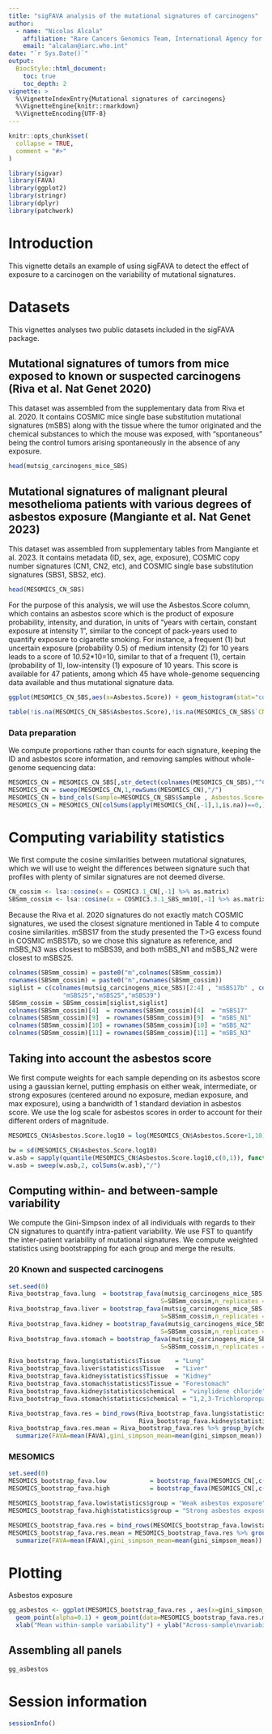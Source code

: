 ```yaml
---
title: "sigFAVA analysis of the mutational signatures of carcinogens"
author:
  - name: "Nicolas Alcala"
    affiliation: "Rare Cancers Genomics Team, International Agency for Research on Cancer / World Health Organization"
    email: "alcalan@iarc.who.int"
date: "`r Sys.Date()`"
output:
  BiocStyle::html_document:
    toc: true
    toc_depth: 2
vignette: >
  %\VignetteIndexEntry{Mutational signatures of carcinogens}
  %\VignetteEngine{knitr::rmarkdown}
  %\VignetteEncoding{UTF-8}
---
```


```r
knitr::opts_chunk$set(
  collapse = TRUE,
  comment = "#>"
)
```

```r
library(sigvar)
library(FAVA)
library(ggplot2)
library(stringr)
library(dplyr)
library(patchwork)
```

# Introduction

This vignette details an example of using sigFAVA to detect the effect of exposure to a carcinogen on the variability of mutational signatures. 

# Datasets
This vignettes analyses two public datasets included in the sigFAVA package.

## Mutational signatures of tumors from mice exposed to known or suspected carcinogens (Riva et al. Nat Genet 2020)
This dataset was assembled from the supplementary data from Riva et al. 2020. It contains COSMIC mice single base substitution mutational signatures (mSBS) along with the tissue where the tumor originated and the chemical substances to which the mouse was exposed, with "spontaneous" being the control tumors arising spontaneously in the absence of any exposure.

```r
head(mutsig_carcinogens_mice_SBS)
```

## Mutational signatures of malignant pleural mesothelioma patients with various degrees of asbestos exposure (Mangiante et al. Nat Genet 2023)
This dataset was assembled from supplementary tables from Mangiante et al. 2023. It contains metadata (ID, sex, age, exposure), COSMIC copy number signatures (CN1, CN2, etc), and COSMIC single base substitution signatures (SBS1, SBS2, etc).
```r
head(MESOMICS_CN_SBS)
```

For the purpose of this analysis, we will use the Asbestos.Score column, which contains an asbestos score which is the product of exposure probability, intensity, and duration, in units of "years with certain, constant exposure at intensity 1", similar to the concept of pack-years used to quantify exposure to cigarette smoking. For instance, a frequent (1) but uncertain exposure (probability 0.5) of medium intensity (2) for 10 years leads to a score of 1*0.5*2*10=10, similar to that of a frequent (1), certain (probability of 1), low-intensity (1) exposure of 10 years. This score is available for 47 patients, among which 45 have whole-genome sequencing data available and thus mutational signature data.

```r
ggplot(MESOMICS_CN_SBS,aes(x=Asbestos.Score)) + geom_histogram(stat="count") + theme_classic()

table(!is.na(MESOMICS_CN_SBS$Asbestos.Score),!is.na(MESOMICS_CN_SBS$`CNB (number of segments)`))
```

### Data preparation
We compute proportions rather than counts for each signature, keeping the ID and asbestos score information, and removing samples without whole-genome sequencing data:
```r
MESOMICS_CN = MESOMICS_CN_SBS[,str_detect(colnames(MESOMICS_CN_SBS),"^CN[0-9]+") ]
MESOMICS_CN = sweep(MESOMICS_CN,1,rowSums(MESOMICS_CN),"/")
MESOMICS_CN = bind_cols(Sample=MESOMICS_CN_SBS$Sample , Asbestos.Score=MESOMICS_CN_SBS$Asbestos.Score, as_tibble(MESOMICS_CN))
MESOMICS_CN = MESOMICS_CN[colSums(apply(MESOMICS_CN[,-1],1,is.na))==0,] %>% arrange(Asbestos.Score)
```


# Computing variability statistics
We first compute the cosine similarities between mutational signatures, which we will use to weight the differences between signature such that profiles with plenty of similar signatures are not deemed diverse.
```r
CN_cossim <- lsa::cosine(x = COSMIC3.1_CN[,-1] %>% as.matrix)
SBSmm_cossim <- lsa::cosine(x = COSMIC3.3.1_SBS_mm10[,-1] %>% as.matrix)
```

Because the Riva et al. 2020 signatures do not exactly match COSMIC signatures, we used the closest signature mentioned in Table 4 to compute cosine similarities. mSBS17 from the study presented the T>G excess found in COSMIC mSBS17b, so we chose this signature as reference, and mSBS_N3 was closest to mSBS39, and both mSBS_N1 and mSBS_N2 were closest to mSBS25.
```r
colnames(SBSmm_cossim) = paste0("m",colnames(SBSmm_cossim))
rownames(SBSmm_cossim) = paste0("m",rownames(SBSmm_cossim))
siglist = c(colnames(mutsig_carcinogens_mice_SBS)[2:4] , "mSBS17b" , colnames(mutsig_carcinogens_mice_SBS)[6:9],
               "mSBS25","mSBS25","mSBS39")
SBSmm_cossim = SBSmm_cossim[siglist,siglist]
colnames(SBSmm_cossim)[4]  = rownames(SBSmm_cossim)[4]  = "mSBS17"
colnames(SBSmm_cossim)[9]  = rownames(SBSmm_cossim)[9]  = "mSBS_N1"
colnames(SBSmm_cossim)[10] = rownames(SBSmm_cossim)[10] = "mSBS_N2"
colnames(SBSmm_cossim)[11] = rownames(SBSmm_cossim)[11] = "mSBS_N3"
```

## Taking into account the asbestos score
We first compute weights for each sample depending on its asbestos score using a gaussian kernel, putting emphasis on either weak, intermediate, or strong exposures (centered around no exposure, median exposure, and max exposure), using a bandwidth of 1 standard deviation in asbestos score. We use the log scale for asbestos scores in order to account for their different orders of magnitude.
```r
MESOMICS_CN$Asbestos.Score.log10 = log(MESOMICS_CN$Asbestos.Score+1,10)

bw = sd(MESOMICS_CN$Asbestos.Score.log10)
w.asb = sapply(quantile(MESOMICS_CN$Asbestos.Score.log10,c(0,1)), function(x) dnorm(MESOMICS_CN$Asbestos.Score.log10,x,bw))
w.asb = sweep(w.asb,2, colSums(w.asb),"/")
```

## Computing within- and between-sample variability
We compute the Gini-Simpson index of all individuals with regards to their CN signatures to quantify intra-patient variability. We use FST to quantify the inter-patient variability of mutational signatures. We compute weighted statistics using bootstrapping for each group and merge the results.

### 20 Known and suspected carcinogens
```r
set.seed(0)
Riva_bootstrap_fava.lung  = bootstrap_fava(mutsig_carcinogens_mice_SBS[mutsig_carcinogens_mice_SBS$Tissue=="lung",c(25,2:12)],
                                          S=SBSmm_cossim,n_replicates = 1000,group = "chemical")
Riva_bootstrap_fava.liver = bootstrap_fava(mutsig_carcinogens_mice_SBS[mutsig_carcinogens_mice_SBS$Tissue=="liver",c(25,2:12)],
                                          S=SBSmm_cossim,n_replicates = 1000,group = "chemical")
Riva_bootstrap_fava.kidney = bootstrap_fava(mutsig_carcinogens_mice_SBS[mutsig_carcinogens_mice_SBS$Tissue=="kidney",c(2:12)],
                                          S=SBSmm_cossim,n_replicates = 1000)
Riva_bootstrap_fava.stomach = bootstrap_fava(mutsig_carcinogens_mice_SBS[mutsig_carcinogens_mice_SBS$Tissue=="stomach",c(2:12)],
                                          S=SBSmm_cossim,n_replicates = 1000)

Riva_bootstrap_fava.lung$statistics$Tissue    = "Lung"
Riva_bootstrap_fava.liver$statistics$Tissue   = "Liver"
Riva_bootstrap_fava.kidney$statistics$Tissue  = "Kidney"
Riva_bootstrap_fava.stomach$statistics$Tissue = "Forestomach"
Riva_bootstrap_fava.kidney$statistics$chemical  = "vinylidene chloride"
Riva_bootstrap_fava.stomach$statistics$chemical = "1,2,3-Trichloropropane"

Riva_bootstrap_fava.res = bind_rows(Riva_bootstrap_fava.lung$statistics, Riva_bootstrap_fava.liver$statistics,
                                    Riva_bootstrap_fava.kidney$statistics,Riva_bootstrap_fava.stomach$statistics) 
Riva_bootstrap_fava.res.mean = Riva_bootstrap_fava.res %>% group_by(chemical) %>%
  summarize(FAVA=mean(FAVA),gini_simpson_mean=mean(gini_simpson_mean))
```

### MESOMICS
```r
set.seed(0)
MESOMICS_bootstrap_fava.low            = bootstrap_fava(MESOMICS_CN[,c(3:9)],S=SBSmm_cossim,n_replicates = 1000,w = w.asb[,1])
MESOMICS_bootstrap_fava.high           = bootstrap_fava(MESOMICS_CN[,c(3:9)],S=SBSmm_cossim,n_replicates = 1000,w = w.asb[,2])

MESOMICS_bootstrap_fava.low$statistics$group = "Weak asbestos exposure"
MESOMICS_bootstrap_fava.high$statistics$group = "Strong asbestos exposure"

MESOMICS_bootstrap_fava.res = bind_rows(MESOMICS_bootstrap_fava.low$statistics, MESOMICS_bootstrap_fava.high$statistics) 
MESOMICS_bootstrap_fava.res.mean = MESOMICS_bootstrap_fava.res %>% group_by(group) %>%
  summarize(FAVA=mean(FAVA),gini_simpson_mean=mean(gini_simpson_mean))
```

# Plotting
Asbestos exposure
```r
gg_asbestos <- ggplot(MESOMICS_bootstrap_fava.res , aes(x=gini_simpson_mean,y=FAVA,col=group)) + 
  geom_point(alpha=0.1) + geom_point(data=MESOMICS_bootstrap_fava.res.mean,size=4) + stat_ellipse(level=0.90) + 
  xlab("Mean within-sample variability") + ylab("Across-sample\nvariability") + theme_classic()
```

## Assembling all panels
```r
gg_asbestos
```

# Session information

```r
sessionInfo()
```

